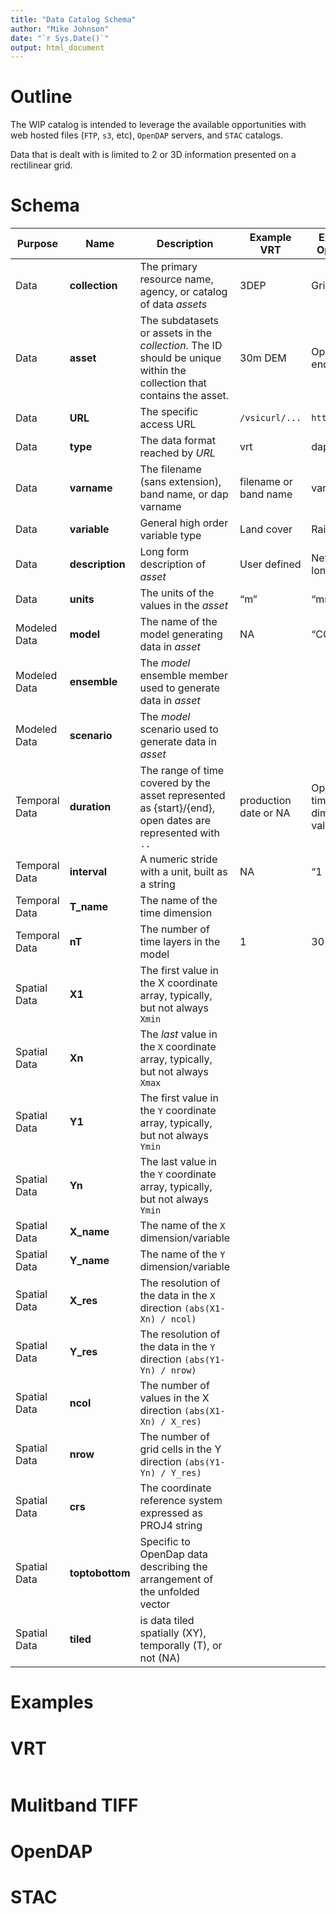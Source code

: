 ```yaml
---
title: "Data Catalog Schema"
author: "Mike Johnson"
date: "`r Sys.Date()`"
output: html_document
---
```


# Outline

The WIP catalog is intended to leverage the available opportunities with web hosted files (`FTP`, `s3`, etc), `OpenDAP` servers, and `STAC` catalogs.

Data that is dealt with is limited to 2 or 3D information presented on a rectilinear grid.

# Schema

| **Purpose** | **Name** | **Description** | **Example VRT** | **Example OpenDap** | **Example STAC** | 
| --- | --- | ---- | ---- | ---- | ---- |
| Data | **collection** | The primary resource name, agency, or catalog of data _assets_ | 3DEP| GridMET | STAC Collection |
| Data | **asset** | The subdatasets or assets in the _collection_. The ID should be unique within the collection that contains the asset.| 30m DEM | OpenDAP endpoint | STAC asset |
| Data | **URL** |The specific access URL | `/vsicurl/...` | `https://...` | STAC href |
| Data | **type** |The data format reached by _URL_ | vrt | dap  | stac_asset |
| Data | **varname** | The filename (sans extension), band name, or dap varname | filename or band name | varname | ? |
| Data | **variable** | General high order variable type | Land cover | Rainfall | Imagery|
| Data | **description** |Long form description of _asset_ | User defined | NetCDF long name| STAC Title |
| Data | **units** | The units of the values in the _asset_| "m" | "mm" | "wl" |
| Modeled Data | **model** | The name of the model generating data in _asset_ | NA | "CCSM4" | "CCSM4" |
| Modeled Data | **ensemble** | The _model_ ensemble member used to generate data in _asset_ | | | |
| Modeled Data | **scenario** | The _model_ scenario used to generate data in _asset_ | | | |
| Temporal Data | **duration** |The range of time covered by the asset represented as {start}/{end}, open dates are represented with `..` | production date or NA | OpenDap time dimension values | STAC datetime|
| Temporal Data | **interval** | A numeric stride with a unit, built as a string | NA | "1 day" | STAC ... |
| Temporal Data | **T_name** | The name of the time dimension | | | |
| Temporal Data | **nT** | The number of time layers in the model | 1 | 30 | |
| Spatial Data | **X1** | The first value in the X coordinate array, typically, but not always `Xmin` |  | | STAC bbox element 1 |
| Spatial Data | **Xn** | The _last_ value in the `X` coordinate array, typically, but not always `Xmax` | | |STAC bbox element 2 |
| Spatial Data | **Y1** | The first value in the `Y` coordinate array, typically, but not always `Ymin` | | |STAC bbox element 3 |
| Spatial Data | **Yn** | The last value in the `Y` coordinate array, typically, but not always `Ymin` | | | STAC bbox element 4 |
| Spatial Data | **X_name** | The name of the `X` dimension/variable | | | |
| Spatial Data | **Y_name** | The name of the `Y` dimension/variable | | | |
| Spatial Data | **X_res** | The resolution of the data in the `X` direction `(abs(X1-Xn) / ncol)` | | | |
| Spatial Data | **Y_res** | The resolution of the data in the `Y` direction `(abs(Y1-Yn) / nrow)`| | | |
| Spatial Data | **ncol** | The number of values in the X direction `(abs(X1-Xn) / X_res)` | | | |
| Spatial Data | **nrow** | The number of grid cells  in the Y direction `(abs(Y1-Yn) / Y_res)`| | | |
| Spatial Data | **crs** | The coordinate reference system expressed as PROJ4 string| | | |
| Spatial Data | **toptobottom** | Specific to OpenDap data describing the arrangement of the unfolded vector | | | |
| Spatial Data | **tiled** | is data tiled spatially (XY), temporally (T), or not (NA) | | | |


# Examples

# VRT

```r


```

# Mulitband TIFF

# OpenDAP

# STAC
